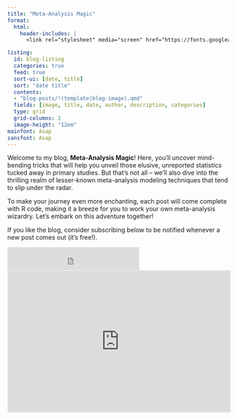 ```yaml
---
title: "Meta-Analysis Magic"
format: 
  html: 
    header-includes: |
      <link rel="stylesheet" media="screen" href="https://fonts.googleapis.com/css?family=Asap" type="text/css"/>

listing: 
  id: blog-listing
  categories: true
  feed: true
  sort-ui: [date, title]
  sort: "date title"
  contents:
  - "blog-posts/!(template|blog-image).qmd"
  fields: [image, title, date, author, description, categories]
  type: grid
  grid-columns: 2
  image-height: "12em"
mainfont: Asap
sansfont: Asap
---
```


Welcome to my blog, **Meta-Analysis Magic**! Here, you'll uncover mind-bending tricks that will help you unveil those elusive, unreported statistics tucked away in primary studies. But that's not all -- we'll also dive into the thrilling realm of lesser-known meta-analysis modeling techniques that tend to slip under the radar.

To make your journey even more enchanting, each post will come complete with R code, making it a breeze for you to work your own meta-analysis wizardry. Let's embark on this adventure together!

If you like the blog, consider subscribing below to be notified whenever a new post comes out (it's free!).

<iframe src="https://embeds.beehiiv.com/f3ffd81a-4723-4419-bb1d-afc8af3bac36?slim=true" data-test-id="beehiiv-embed" height="52" frameborder="0" scrolling="no" style="margin: 0; border-radius: 0px !important; background-color: transparent;">

</iframe>


::: {#blog-listing}
:::

<iframe src="https://embeds.beehiiv.com/f3ffd81a-4723-4419-bb1d-afc8af3bac36" data-test-id="beehiiv-embed" width="100%" height="320" frameborder="0" scrolling="no" style="border-radius: 4px; border: 2px solid #e5e7eb; margin: 0; background-color: transparent;">

</iframe>
